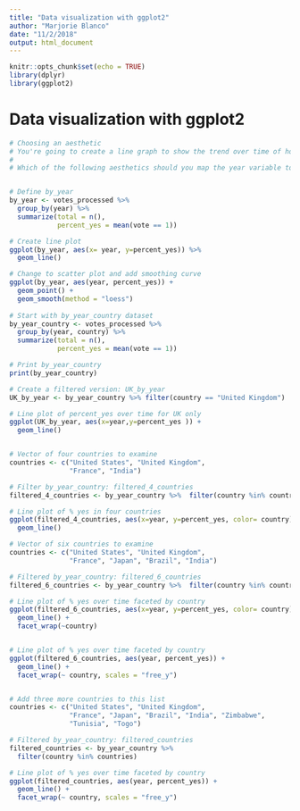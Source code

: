 ```yaml
---
title: "Data visualization with ggplot2"
author: "Marjorie Blanco"
date: "11/2/2018"
output: html_document
---
```


```r
knitr::opts_chunk$set(echo = TRUE)
library(dplyr)
library(ggplot2)
```

# Data visualization with ggplot2

```r
# Choosing an aesthetic
# You're going to create a line graph to show the trend over time of how many votes are "yes".
# 
# Which of the following aesthetics should you map the year variable to? X-axis


# Define by_year
by_year <- votes_processed %>%
  group_by(year) %>%
  summarize(total = n(),
            percent_yes = mean(vote == 1))

# Create line plot
ggplot(by_year, aes(x= year, y=percent_yes)) %>%
  geom_line()

# Change to scatter plot and add smoothing curve
ggplot(by_year, aes(year, percent_yes)) +
  geom_point() +
  geom_smooth(method = "loess")
  
# Start with by_year_country dataset
by_year_country <- votes_processed %>%
  group_by(year, country) %>%
  summarize(total = n(),
            percent_yes = mean(vote == 1))

# Print by_year_country
print(by_year_country)

# Create a filtered version: UK_by_year
UK_by_year <- by_year_country %>% filter(country == "United Kingdom")

# Line plot of percent_yes over time for UK only
ggplot(UK_by_year, aes(x=year,y=percent_yes )) +
  geom_line()


# Vector of four countries to examine
countries <- c("United States", "United Kingdom",
               "France", "India")

# Filter by_year_country: filtered_4_countries
filtered_4_countries <- by_year_country %>%  filter(country %in% countries) 

# Line plot of % yes in four countries
ggplot(filtered_4_countries, aes(x=year, y=percent_yes, color= country)) +
  geom_line()

# Vector of six countries to examine
countries <- c("United States", "United Kingdom",
               "France", "Japan", "Brazil", "India")

# Filtered by_year_country: filtered_6_countries
filtered_6_countries <- by_year_country %>%  filter(country %in% countries) 

# Line plot of % yes over time faceted by country
ggplot(filtered_6_countries, aes(x=year, y=percent_yes, color= country)) +
  geom_line() +
  facet_wrap(~country)


# Line plot of % yes over time faceted by country
ggplot(filtered_6_countries, aes(year, percent_yes)) +
  geom_line() +
  facet_wrap(~ country, scales = "free_y")


# Add three more countries to this list
countries <- c("United States", "United Kingdom",
               "France", "Japan", "Brazil", "India", "Zimbabwe",
               "Tunisia", "Togo")

# Filtered by_year_country: filtered_countries
filtered_countries <- by_year_country %>%
  filter(country %in% countries)

# Line plot of % yes over time faceted by country
ggplot(filtered_countries, aes(year, percent_yes)) +
  geom_line() +
  facet_wrap(~ country, scales = "free_y")


```

